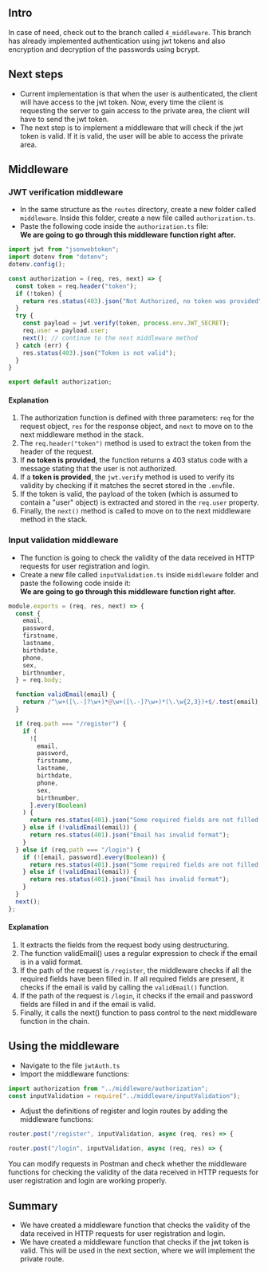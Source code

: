 
## Intro
In case of need, check out to the branch called `4_middleware`. This branch has already implemented authentication using jwt tokens and also encryption and decryption of the passwords using bcrypt.

## Next steps
* Current implementation is that when the user is authenticated, the client will have access to the jwt token. Now, every time the client is requesting the server to gain access to the private area, the client will have to send the jwt token.
* The next step is to implement a middleware that will check if the jwt token is valid. If it is valid, the user will be able to access the private area.

## Middleware
### JWT verification middleware
* In the same structure as the `routes` directory, create a new folder called `middleware`. Inside this folder, create a new file called `authorization.ts`.
* Paste the following code inside the `authorization.ts` file: <br />
**We are going to go through this middleware function right after.**
```js filename="jwtGenerator.ts" copy showLineNumbers
import jwt from "jsonwebtoken";
import dotenv from "dotenv";
dotenv.config();

const authorization = (req, res, next) => {
  const token = req.header("token");
  if (!token) {
    return res.status(403).json("Not Authorized, no token was provided");
  }
  try {
    const payload = jwt.verify(token, process.env.JWT_SECRET);
    req.user = payload.user;
    next(); // continue to the next middleware method
  } catch (err) {
    res.status(403).json("Token is not valid");
  }
}

export default authorization;
```
#### Explanation
1. The authorization function is defined with three parameters: `req` for the request object, `res` for the response object, and `next` to move on to the next middleware method in the stack.
2. The `req.header("token")` method is used to extract the token from the header of the request.
3. If **no token is provided**, the function returns a 403 status code with a message stating that the user is not authorized.
4. If a **token is provided**, the `jwt.verify` method is used to verify its validity by checking if it matches the secret stored in the `.env`file.
5. If the token is valid, the payload of the token (which is assumed to contain a "user" object) is extracted and stored in the `req.user` property.
6. Finally, the `next()` method is called to move on to the next middleware method in the stack.

### Input validation middleware
* The function is going to check the validity of the data received in HTTP requests for user registration and login.
* Create a new file called `inputValidation.ts` inside `middleware` folder and paste the following code inside it: <br />
**We are going to go through this middleware function right after.**
```js filename="jwtGenerator.ts" copy showLineNumbers
module.exports = (req, res, next) => {
  const {
    email,
    password,
    firstname,
    lastname,
    birthdate,
    phone,
    sex,
    birthnumber,
  } = req.body;

  function validEmail(email) {
    return /^\w+([\.-]?\w+)*@\w+([\.-]?\w+)*(\.\w{2,3})+$/.test(email);
  }

  if (req.path === "/register") {
    if (
      ![
        email,
        password,
        firstname,
        lastname,
        birthdate,
        phone,
        sex,
        birthnumber,
      ].every(Boolean)
    ) {
      return res.status(401).json("Some required fields are not filled in");
    } else if (!validEmail(email)) {
      return res.status(401).json("Email has invalid format");
    }
  } else if (req.path === "/login") {
    if (![email, password].every(Boolean)) {
      return res.status(401).json("Some required fields are not filled in");
    } else if (!validEmail(email)) {
      return res.status(401).json("Email has invalid format");
    }
  }
  next();
};
```
#### Explanation
1. It extracts the fields from the request body using destructuring.
2. The function validEmail() uses a regular expression to check if the email is in a valid format.
3. If the path of the request is `/register`, the middleware checks if all the required fields have been filled in. If all required fields are present, it checks if the email is valid by calling the `validEmail()` function.
4. If the path of the request is `/login`, it checks if the email and password fields are filled in and if the email is valid.
5. Finally, it calls the next() function to pass control to the next middleware function in the chain.

## Using the middleware
* Navigate to the file `jwtAuth.ts`
* Import the middleware functions:
```js filename="jwtAuth.ts" copy showLineNumbers
import authorization from "../middleware/authorization";
const inputValidation = require("../middleware/inputValidation");
```
* Adjust the definitions of register and login routes by adding the middleware functions:
```js filename="jwtAuth.ts" copy showLineNumbers
router.post("/register", inputValidation, async (req, res) => {

router.post("/login", inputValidation, async (req, res) => {
```

<Callout emoji="💡">
    You can modify requests in Postman and check whether the middleware functions for checking the validity of the data received in HTTP requests for user registration and login are working properly.
</Callout>

## Summary
* We have created a middleware function that checks the validity of the data received in HTTP requests for user registration and login.
* We have created a middleware function that checks if the jwt token is valid. This will be used in the next section, where we will implement the private route.
